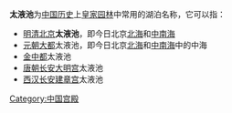 '''太液池'''为[[中国历史|中国历史]]上[[:Category:中国皇家园林|皇家园林]]中常用的湖泊名称，它可以指：

*[[明朝|明]][[清朝|清]][[北京|北京]]'''太液池'''，即今日北京[[北海公园|北海]]和[[中南海|中南海]]
*[[元朝|元朝]][[元大都|大都]]太液池，即今日北京[[北海公园|北海]]和[[中南海|中南海]]中的中海
*[[金朝|金]][[金中都|中都]]太液池
*[[唐朝|唐朝]][[长安|长安]][[大明宫|大明宫]]太液池
*[[西汉|西汉]][[长安|长安]][[建章宫|建章宫]]太液池

{{消歧义|Cat=三字建築物消歧義}}

[[Category:中国宫殿|Category:中国宫殿]]